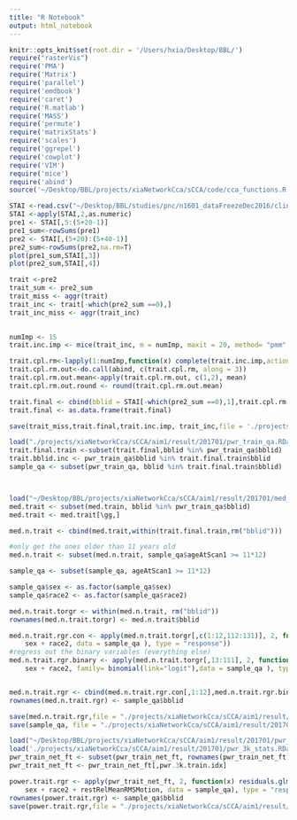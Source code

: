 ```yaml
---
title: "R Notebook"
output: html_notebook
---
```

```r
knitr::opts_knit$set(root.dir = '/Users/hxia/Desktop/BBL/')
require("rasterVis")
require('PMA')
require('Matrix')
require('parallel')
require('emdbook')
require('caret')
require('R.matlab')
require('MASS')
require('permute')
require('matrixStats')
require('scales')
require('ggrepel')
require('cowplot')
require('VIM')
require('mice')
require('abind')
source('~/Desktop/BBL/projects/xiaNetworkCca/sCCA/code/cca_functions.R')
```

```r
STAI <-read.csv("~/Desktop/BBL/studies/pnc/n1601_dataFreezeDec2016/clinical/n1601_stai_pre_post_itemwise_smry_factors_20170131.csv",stringsAsFactors=FALSE)
STAI <-apply(STAI,2,as.numeric)
pre1 <- STAI[,5:(5+20-1)]
pre1_sum<-rowSums(pre1)
pre2 <- STAI[,(5+20):(5+40-1)]
pre2_sum<-rowSums(pre2,na.rm=T)
plot(pre1_sum,STAI[,3])
plot(pre2_sum,STAI[,4])

trait <-pre2
trait_sum <- pre2_sum
trait_miss <- aggr(trait)
trait_inc <- trait[-which(pre2_sum ==0),]
trait_inc_miss <- aggr(trait_inc)
 

numImp <- 15
trait.inc.imp <- mice(trait_inc, m = numImp, maxit = 20, method= "pmm",visitSequence = 'monotone',printFlag = FALSE)

trait.cpl.rm<-lapply(1:numImp,function(x) complete(trait.inc.imp,action = x))
trait.cpl.rm.out<-do.call(abind, c(trait.cpl.rm, along = 3))
trait.cpl.rm.out.mean<-apply(trait.cpl.rm.out, c(1,2), mean)
trait.cpl.rm.out.round <- round(trait.cpl.rm.out.mean)

trait.final <- cbind(bblid = STAI[-which(pre2_sum ==0),1],trait.cpl.rm.out.round)
trait.final <- as.data.frame(trait.final)

save(trait_miss,trait.final,trait.inc.imp, trait_inc,file = './projects/xiaNetworkCca/sCCA/aim1/result/201701/trait_impute.RData')
```

```r
load("./projects/xiaNetworkCca/sCCA/aim1/result/201701/pwr_train_qa.RData")
trait.final.train <-subset(trait.final,bblid %in% pwr_train_qa$bblid)
trait.bblid.inc <- pwr_train_qa$bblid %in% trait.final.train$bblid
sample_qa <- subset(pwr_train_qa, bblid %in% trait.final.train$bblid)



load("~/Desktop/BBL/projects/xiaNetworkCca/sCCA/aim1/result/201701/med_cv_split.RData")
med.trait <- subset(med.train, bblid %in% pwr_train_qa$bblid)
med.trait <- med.trait[\gg,]

med.n.trait <- cbind(med.trait,within(trait.final.train,rm("bblid")))

#only get the ones older than 11 years old
med.n.trait <- subset(med.n.trait, sample_qa$ageAtScan1 >= 11*12)

sample_qa <- subset(sample_qa, ageAtScan1 >= 11*12)

sample_qa$sex <- as.factor(sample_qa$sex)
sample_qa$race2 <- as.factor(sample_qa$race2)

med.n.trait.torgr <- within(med.n.trait, rm("bblid"))
rownames(med.n.trait.torgr) <- med.n.trait$bblid

med.n.trait.rgr.con <- apply(med.n.trait.torgr[,c(1:12,112:131)], 2, function(x) residuals.glm(glm(x ~ ageAtScan1 + 
    sex + race2, data = sample_qa ), type = "response"))
#regress out the binary variables (everything else)
med.n.trait.rgr.binary <- apply(med.n.trait.torgr[,13:111], 2, function(x) residuals.glm(glm(x ~ ageAtScan1 + 
    sex + race2, family= binomial(link="logit"),data = sample_qa ), type = "response"))


med.n.trait.rgr <- cbind(med.n.trait.rgr.con[,1:12],med.n.trait.rgr.binary,med.n.trait.rgr.con[,13:32])
rownames(med.n.trait.rgr) <- sample_qa$bblid

save(med.n.trait.rgr,file = "./projects/xiaNetworkCca/sCCA/aim1/result/201701/pwr_med_n_trait_rgr.RData")
save(sample_qa, file = "./projects/xiaNetworkCca/sCCA/aim1/result/201701/pwr_trait_qa.RData")
```

```r
load("~/Desktop/BBL/projects/xiaNetworkCca/sCCA/aim1/result/201701/pwr_train_net_ft.RData")
load('./projects/xiaNetworkCca/sCCA/aim1/result/201701/pwr_3k_stats.RData')
pwr_train_net_ft <- subset(pwr_train_net_ft, rownames(pwr_train_net_ft) %in% sample_qa$bblid)
pwr_trait_net_ft <- pwr_train_net_ft[,pwr.3k.train.idx]

power.trait.rgr <- apply(pwr_trait_net_ft, 2, function(x) residuals.glm(glm(x ~ ageAtScan1 + 
    sex + race2 + restRelMeanRMSMotion, data = sample_qa), type = "response"))
rownames(power.trait.rgr) <- sample_qa$bblid
save(power.trait.rgr,file = "./projects/xiaNetworkCca/sCCA/aim1/result/201701/pwr_net_n_trait_rgr.RData")
```
